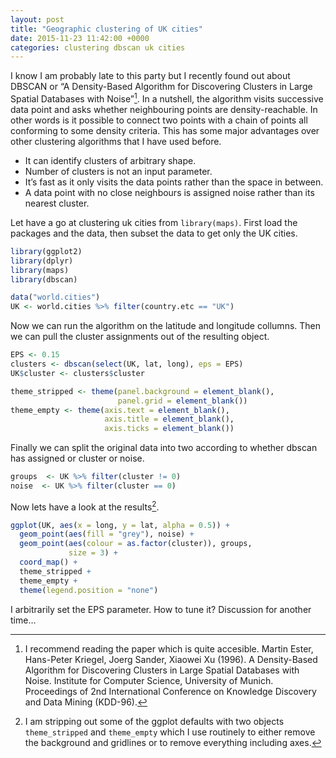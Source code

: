 ```yaml
---
layout: post
title: "Geographic clustering of UK cities"
date: 2015-11-23 11:42:00 +0000
categories: clustering dbscan uk cities 
---
```


I know I am probably late to this party but I recently found out about DBSCAN or "A 
Density-Based Algorithm for Discovering Clusters in Large Spatial Databases with Noise"[^1]. In a nutshell, the algorithm visits successive data point and asks whether neighbouring points are density-reachable. In other words is it possible to connect two points with a chain of points all conforming to some density criteria. This has some major advantages over other clustering algorithms that I have used before.

* It can identify clusters of arbitrary shape.
* Number of clusters is not an input parameter.
* It's fast as it only visits the data points rather than the space in between.
* A data point with no close neighbours is assigned noise rather than its nearest cluster.

Let have a go at clustering uk cities from `library(maps)`. First load the packages and the data, then subset the data to get only the UK cities.

```r
library(ggplot2)
library(dplyr)
library(maps)
library(dbscan)

data("world.cities")
UK <- world.cities %>% filter(country.etc == "UK")
```

Now we can run the algorithm on the latitude and longitude collumns. Then we can pull the cluster assignments out of the resulting object.

```r
EPS <- 0.15
clusters <- dbscan(select(UK, lat, long), eps = EPS)
UK$cluster <- clusters$cluster
```

```r
theme_stripped <- theme(panel.background = element_blank(),
                        panel.grid = element_blank())
theme_empty <- theme(axis.text = element_blank(),
                     axis.title = element_blank(),
                     axis.ticks = element_blank())
```

Finally we can split the original data into two according to whether dbscan has assigned or cluster or noise.

```r
groups  <- UK %>% filter(cluster != 0)
noise  <- UK %>% filter(cluster == 0)
```

Now lets have a look at the results[^2].

```r
ggplot(UK, aes(x = long, y = lat, alpha = 0.5)) + 
  geom_point(aes(fill = "grey"), noise) +
  geom_point(aes(colour = as.factor(cluster)), groups,
             size = 3) +
  coord_map() +
  theme_stripped +
  theme_empty +
  theme(legend.position = "none")
```

I arbitrarily set the EPS parameter. How to tune it? Discussion for another time...

[^1]: I recommend reading the paper which is quite accesible. Martin Ester, Hans-Peter Kriegel, Joerg Sander, Xiaowei Xu (1996). A Density-Based Algorithm for Discovering Clusters in Large Spatial Databases with Noise. Institute for Computer Science, University of Munich. Proceedings of 2nd International Conference on Knowledge Discovery and Data Mining (KDD-96).

[^2]: I am stripping out some of the ggplot defaults with two objects `theme_stripped` and `theme_empty` which I use routinely to either remove the background and gridlines or to remove everything including axes.